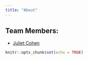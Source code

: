 ```yaml
---
title: "About"
---
```


## Team Members:
- [Juliet Cohen](https://github.com/julietcohen)

```r
knitr::opts_chunk$set(echo = TRUE)
```
